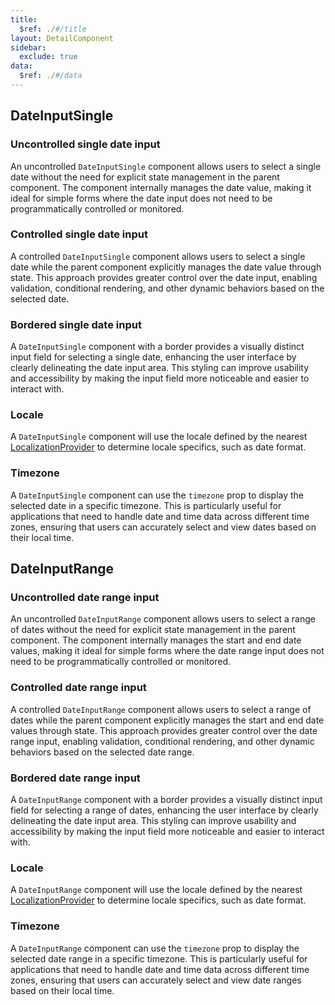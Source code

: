 ```yaml
---
title:
  $ref: ./#/title
layout: DetailComponent
sidebar:
  exclude: true
data:
  $ref: ./#/data
---
```


## DateInputSingle

### Uncontrolled single date input

An uncontrolled `DateInputSingle` component allows users to select a single date without the need for explicit state management in the parent component. The component internally manages the date value, making it ideal for simple forms where the date input does not need to be programmatically controlled or monitored.

<LivePreview componentName="date-input" exampleName="Single" />

### Controlled single date input

A controlled `DateInputSingle` component allows users to select a single date while the parent component explicitly manages the date value through state. This approach provides greater control over the date input, enabling validation, conditional rendering, and other dynamic behaviors based on the selected date.

<LivePreview
  componentName="date-input"
  displayName="Single controlled"
  exampleName="SingleControlled"
/>

### Bordered single date input

A `DateInputSingle` component with a border provides a visually distinct input field for selecting a single date, enhancing the user interface by clearly delineating the date input area. This styling can improve usability and accessibility by making the input field more noticeable and easier to interact with.

<LivePreview
  componentName="date-input"
  displayName="Bordered single date"
  exampleName="SingleBordered"
/>

### Locale

A `DateInputSingle` component will use the locale defined by the nearest [LocalizationProvider](../LocalizationProvider) to determine locale specifics, such as date format.

<LivePreview
  componentName="date-input"
  displayName="Single with locale"
  exampleName="SingleWithLocale"
/>

### Timezone

A `DateInputSingle` component can use the `timezone` prop to display the selected date in a specific timezone. This is particularly useful for applications that need to handle date and time data across different time zones, ensuring that users can accurately select and view dates based on their local time.

<LivePreview
  componentName="date-input"
  displayName="Single with timezone"
  exampleName="SingleWithTimezone"
/>

## DateInputRange

### Uncontrolled date range input

An uncontrolled `DateInputRange` component allows users to select a range of dates without the need for explicit state management in the parent component. The component internally manages the start and end date values, making it ideal for simple forms where the date range input does not need to be programmatically controlled or monitored.

<LivePreview componentName="date-input" exampleName="Range" />

### Controlled date range input

A controlled `DateInputRange` component allows users to select a range of dates while the parent component explicitly manages the start and end date values through state. This approach provides greater control over the date range input, enabling validation, conditional rendering, and other dynamic behaviors based on the selected date range.

<LivePreview
  componentName="date-input"
  displayName="Range controlled"
  exampleName="RangeControlled"
/>

### Bordered date range input

A `DateInputRange` component with a border provides a visually distinct input field for selecting a range of dates, enhancing the user interface by clearly delineating the date input area. This styling can improve usability and accessibility by making the input field more noticeable and easier to interact with.

<LivePreview
  componentName="date-input"
  displayName="Bordered date range"
  exampleName="RangeBordered"
/>

### Locale

A `DateInputRange` component will use the locale defined by the nearest [LocalizationProvider](../LocalizationProvider) to determine locale specifics, such as date format.

<LivePreview
  componentName="date-input"
  displayName="Range with locale"
  exampleName="RangeWithLocale"
/>

### Timezone

A `DateInputRange` component can use the `timezone` prop to display the selected date range in a specific timezone. This is particularly useful for applications that need to handle date and time data across different time zones, ensuring that users can accurately select and view date ranges based on their local time.

<LivePreview
  componentName="date-input"
  displayName="Range with timezone"
  exampleName="RangeWithTimezone"
/>
